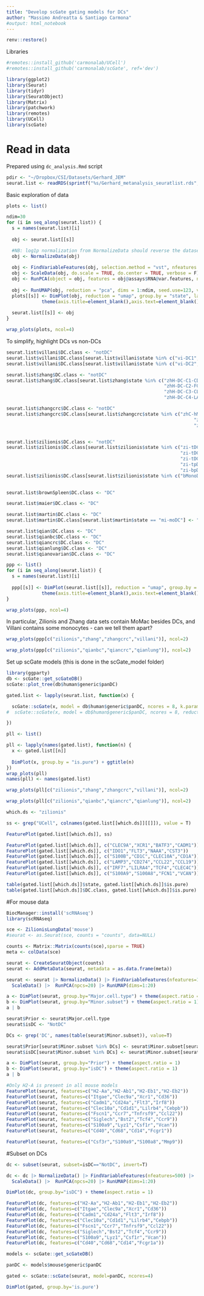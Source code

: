 ```yaml
---
title: "Develop scGate gating models for DCs"
author: "Massimo Andreatta & Santiago Carmona"
#output: html_notebook
---
```


```r
renv::restore()
```

Libraries
```r
#remotes::install_github('carmonalab/UCell')
#remotes::install_github('carmonalab/scGate', ref='dev')

library(ggplot2)
library(Seurat)
library(tidyr)
library(SeuratObject)
library(Matrix)
library(patchwork)
library(remotes)
library(UCell)
library(scGate)
```


# Read in data
Prepared using `dc_analysis.Rmd` script

```r
pdir <- "~/Dropbox/CSI/Datasets/Gerhard_JEM"
seurat.list <- readRDS(sprintf("%s/Gerhard_metanalysis_seuratlist.rds",pdir))
```

Basic exploration of data
```r
plots <- list()

ndim=30
for (i in seq_along(seurat.list)) {
  s = names(seurat.list)[i]
  
  obj <- seurat.list[[s]]

  #NB: log1p normalization from NormalizeData should reverse the dataset-specific normalization factor
  obj <- NormalizeData(obj)
  
  obj <- FindVariableFeatures(obj, selection.method = "vst", nfeatures = 2000, verbose = FALSE)
  obj <- ScaleData(obj, do.scale = TRUE, do.center = TRUE, verbose = F) 
  obj <- RunPCA(object = obj, features = obj@assays$RNA@var.features, npcs = ndim, verbose = F)
  
  obj <- RunUMAP(obj, reduction = "pca", dims = 1:ndim, seed.use=123, verbose = F)
  plots[[s]] <- DimPlot(obj, reduction = "umap", group.by = "state", label = T) + ggtitle(s) + NoLegend() +
             theme(axis.title=element_blank(),axis.text=element_blank(),axis.ticks=element_blank())
  
  seurat.list[[s]] <- obj
}

wrap_plots(plots, ncol=4)
```

To simplify, highlight DCs vs non-DCs
```r
seurat.list$villani$DC.class <- "notDC"
seurat.list$villani$DC.class[seurat.list$villani$state %in% c("vi-DC1","vi-DC5","vi-DC6")] <- 'DC'
seurat.list$villani$DC.class[seurat.list$villani$state %in% c("vi-DC2","vi-DC3","vi-DC4")] <- 'MonoDC'

seurat.list$zhang$DC.class <- "notDC"
seurat.list$zhang$DC.class[seurat.list$zhang$state %in% c("zhH-DC-C1-CD1C",
                                                          "zhH-DC-C2-FCER1A",
                                                          "zhH-DC-C3-CLEC9A",
                                                          "zhH-DC-C4-LAMP3")] <- 'DC'

seurat.list$zhangcrc$DC.class <- "notDC"
seurat.list$zhangcrc$DC.class[seurat.list$zhangcrc$state %in% c("zhC-hM03_cDC2-CD1C",
                                                                     "zhC-hM04_cDC1-BATF3",
                                                                     "zhC-hM02_pDC-LILRA4")] <- 'DC'


seurat.list$zilionis$DC.class <- "notDC"
seurat.list$zilionis$DC.class[seurat.list$zilionis$state %in% c("zi-tDC1",
                                                                "zi-tDC2",
                                                                "zi-tDC3",
                                                                "zi-tpDC",
                                                                "zi-bpDC")] <- 'DC'
seurat.list$zilionis$DC.class[seurat.list$zilionis$state %in% c("bMonoDC","tMonoDC")] <- 'MonoDC'
                              

seurat.list$brownSpleen$DC.class <- "DC"

seurat.list$maier$DC.class <- "DC"

seurat.list$martin$DC.class <- "DC"
seurat.list$martin$DC.class[seurat.list$martin$state == "mi-moDC"] <- "MonoDC"

seurat.list$qian$DC.class <- "DC"
seurat.list$qianbc$DC.class <- "DC"
seurat.list$qiancrc$DC.class <- "DC"
seurat.list$qianlung$DC.class <- "DC"
seurat.list$qianovarian$DC.class <- "DC"
```


```r
ppp <- list()
for (i in seq_along(seurat.list)) {
  s = names(seurat.list)[i]
  
  ppp[[s]] <- DimPlot(seurat.list[[s]], reduction = "umap", group.by = "DC.class", label = T) + ggtitle(s) + NoLegend() +
             theme(axis.title=element_blank(),axis.text=element_blank(),axis.ticks=element_blank())
}

wrap_plots(ppp, ncol=4)
```

In particular, Zilionis and Zhang data sets contain MoMac besides DCs, and Villani contains some monocytes - can we tell them apart?
```r
wrap_plots(ppp[c("zilionis","zhang","zhangcrc","villani")], ncol=2)

wrap_plots(ppp[c("zilionis","qianbc","qiancrc","qianlung")], ncol=2)
```

Set up scGate models (this is done in the scGate_model folder)
```r
library(ggparty)
db <- scGate::get_scGateDB()
scGate::plot_tree(db$human$generic$panDC)

gated.list <- lapply(seurat.list, function(x) {

  scGate::scGate(x, model = db$human$generic$panDC, ncores = 8, k.param=30)
#  scGate::scGate(x, model = db$human$generic$panDC, ncores = 8, reduction="pca")

})
```

```r
pll <- list()

pll <- lapply(names(gated.list), function(n) {
  x <- gated.list[[n]]
  
  DimPlot(x, group.by = "is.pure") + ggtitle(n)
})  
wrap_plots(pll)
names(pll) <- names(gated.list)
```

```r
wrap_plots(pll[c("zilionis","zhang","zhangcrc","villani")], ncol=2)

wrap_plots(pll[c("zilionis","qianbc","qiancrc","qianlung")], ncol=2)
```

```r
which.ds <- "zilionis"

ss <- grep("UCell", colnames(gated.list[[which.ds]][[]]), value = T)

FeaturePlot(gated.list[[which.ds]], ss)
```

```r
FeaturePlot(gated.list[[which.ds]], c("CLEC9A","XCR1","BATF3","CADM1"))
FeaturePlot(gated.list[[which.ds]], c("IDO1","FLT3","NAAA","CST3"))
FeaturePlot(gated.list[[which.ds]], c("S100B","CD1C","CLEC10A","CD1A"))
FeaturePlot(gated.list[[which.ds]], c("LAMP3","CD274","CCL22","CCL19"))
FeaturePlot(gated.list[[which.ds]], c("IRF7","LILRA4","TCF4","CLEC4C"))
FeaturePlot(gated.list[[which.ds]], c("S100A9","S100A8","FCN1","VCAN"))
```

```r
table(gated.list[[which.ds]]$state, gated.list[[which.ds]]$is.pure)
table(gated.list[[which.ds]]$DC.class, gated.list[[which.ds]]$is.pure)
```

#For mouse data
```r
BiocManager::install('scRNAseq')
library(scRNAseq)

sce <- ZilionisLungData('mouse')
#seurat <- as.Seurat(sce, counts = "counts", data=NULL)

counts <- Matrix::Matrix(counts(sce),sparse = TRUE)
meta <- colData(sce)

seurat <- CreateSeuratObject(counts)
seurat <- AddMetaData(seurat, metadata = as.data.frame(meta))
```

```r
seurat <- seurat |> NormalizeData() |> FindVariableFeatures(nfeatures=1000) |>
  ScaleData() |>  RunPCA(npcs=20) |> RunUMAP(dims=1:20)

a <- DimPlot(seurat, group.by="Major.cell.type") + theme(aspect.ratio = 1)
b <- DimPlot(seurat, group.by="Minor.subset") + theme(aspect.ratio = 1)
a | b
```

```r
seurat$Prior <- seurat$Major.cell.type
seurat$isDC <- "NotDC"

DCs <- grep('DC', names(table(seurat$Minor.subset)), value=T)

seurat$Prior[seurat$Minor.subset %in% DCs] <- seurat$Minor.subset[seurat$Minor.subset %in% DCs]
seurat$isDC[seurat$Minor.subset %in% DCs] <- seurat$Minor.subset[seurat$Minor.subset %in% DCs]

a <- DimPlot(seurat, group.by="Prior") + theme(aspect.ratio = 1)
b <- DimPlot(seurat, group.by="isDC") + theme(aspect.ratio = 1)
a | b
```

```r
#Only H2-A is present in all mouse models
FeaturePlot(seurat, features=c("H2-Aa","H2-Ab1","H2-Eb1","H2-Eb2"))
FeaturePlot(seurat, features=c("Itgae","Clec9a","Xcr1","Cd36"))
FeaturePlot(seurat, features=c("Cadm1","Cd24a","Flt3","Irf8"))
FeaturePlot(seurat, features=c("Clec10a","Cd1d1","Lilrb4","Cebpb"))
FeaturePlot(seurat, features=c("Fscn1","Ccr7","Tnfrsf9","Ccl22"))
FeaturePlot(seurat, features=c("Siglech","Bst2","Tcf4","Ccr9"))
FeaturePlot(seurat, features=c("S100a9","Lyz1","Csf1r","Vcan"))
FeaturePlot(seurat, features=c("Cd40","Cd68","Cd14","Fcgr1"))

FeaturePlot(seurat, features=c("Csf3r","S100a9","S100a8","Mmp9"))
```

#Subset on DCs
```r
dc <- subset(seurat, subset=isDC=="NotDC", invert=T)

dc <- dc |> NormalizeData() |> FindVariableFeatures(nfeatures=500) |>
  ScaleData() |>  RunPCA(npcs=20) |> RunUMAP(dims=1:20)

DimPlot(dc, group.by="isDC") + theme(aspect.ratio = 1)
```

```r
FeaturePlot(dc, features=c("H2-Aa","H2-Ab1","H2-Eb1","H2-Eb2"))
FeaturePlot(dc, features=c("Itgae","Clec9a","Xcr1","Cd36"))
FeaturePlot(dc, features=c("Cadm1","Cd24a","Flt3","Irf8"))
FeaturePlot(dc, features=c("Clec10a","Cd1d1","Lilrb4","Cebpb"))
FeaturePlot(dc, features=c("Fscn1","Ccr7","Tnfrsf9","Ccl22"))
FeaturePlot(dc, features=c("Siglech","Bst2","Tcf4","Ccr9"))
FeaturePlot(dc, features=c("S100a9","Lyz1","Csf1r","Vcan"))
FeaturePlot(dc, features=c("Cd40","Cd68","Cd14","Fcgr1a"))

```

```r
models <- scGate::get_scGateDB()

panDC <- models$mouse$generic$panDC

gated <- scGate::scGate(seurat, model=panDC, ncores=4)
```

```r
DimPlot(gated, group.by='is.pure')
```